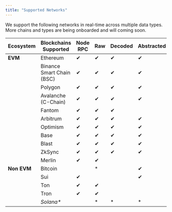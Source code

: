 ```yaml
---
title: "Supported Networks"
---
```


We support the following networks in real-time across multiple data types. More chains and types are being onboarded and will coming soon.



| **Ecosystem**       | **Blockchains Supported**        | **Node RPC** | **Raw** | **Decoded** | **Abstracted** | **Web3 API** |
|---------------------|----------------------------------|--------------|---------|-------------|----------------|--------------|
| **EVM**             | Ethereum                         | ✔            | ✔       | ✔           | ✔              | ✔            |
|                     | Binance Smart Chain (BSC)        | ✔            | ✔       | ✔           | ✔              | ✔            |
|                     | Polygon                          | ✔            | ✔       | ✔           | ✔              | ✔            |
|                     | Avalanche (C-Chain)              | ✔            | ✔       | ✔           | ✔              | ✔            |
|                     | Fantom                           | ✔            | ✔       | ✔           |                |              |
|                     | Arbitrum                         | ✔            | ✔       | ✔           | ✔              | ✔            |
|                     | Optimism                         | ✔            | ✔       | ✔           | ✔              | ✔            |
|                     | Base                             | ✔            | ✔       | ✔           | ✔              | ✔            |
|                     | Blast                            | ✔            | ✔       | ✔           | ✔              |              |
|                     | ZkSync                           | ✔            | ✔       | ✔           | ✔              | ✔            |
|                     | Merlin                           | ✔            | ✔       |             |                | ✔            |
| **Non EVM**         | Bitcoin                          |              | \*      |             | ✔              |              |
|                     | Sui                              | ✔            |         |             | ✔              |              |
|                     | Ton                              | ✔            | ✔       |             |                |              |
|                     | Tron                             | ✔            | ✔       |             |                |              |
|                     | *Solana\**                       |              | \*      | \*          | \*             | \*           |